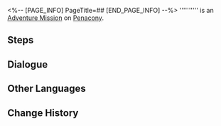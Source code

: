 <%-- [PAGE_INFO]
PageTitle=##
[END_PAGE_INFO] --%>
{{Stub|Dialogue.}}
{{Mission Infobox
|id            = 4340110
|title         = 
|image         = <!--Mission .png-->
|type          = Adventure
|event_name    = 
|chapter       = 
|requirements  = [[Trailblaze Mission]] ''[[Whodunit]]'' completed
|summary       = <!--official mission summary from Fate's Atlas-->
|characters    = Drunk "Little" Bird; Lost Bottles; Massive Feather; Trailblazer
|startLocation = [[Penacony]] - [[Dewlight Pavilion]]
|world         = Penacony
|area          = Dewlight Pavilion
|prev          = 
|next          = 
|rewards       = Lost Crystal*2; Credit*5,000
}}
'''''''''' is an [[Adventure Mission]] on [[Penacony]].

==Steps==


<!--
==Gameplay Notes==

--><!--
==Trial Character==

-->
==Dialogue==
{{Stub Dialogue}}
{{Dialogue Start}}
:{{tx}}
{{Dialogue End}}

==Other Languages==
{{Other Languages
|en   = 
|zhs  = 
|zht  = 
|ja   = 
|ko   = 
|es   = 
|fr   = 
|ru   = 
|th   = 
|vi   = 
|de   = 
|id   = 
|pt   = 
}}

==Change History==
{{Change History|2.1}}
